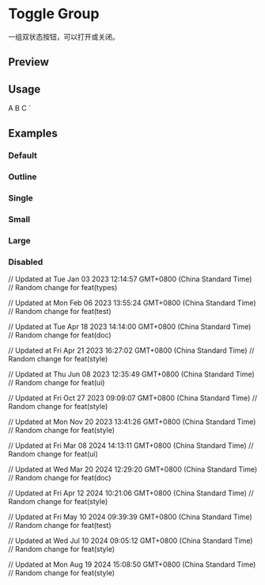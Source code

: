 

<Meta of={ToggleGroupStories} />

<RadixPrimitiveDocsButton name='toggle-group' />

# Toggle Group

一组双状态按钮，可以打开或关闭。

## Preview

<Canvas of={ToggleGroupStories.Default} />

<Controls />

## Usage


  <ToggleGroupItem value="a">A</ToggleGroupItem>
  <ToggleGroupItem value="b">B</ToggleGroupItem>
  <ToggleGroupItem value="c">C</ToggleGroupItem>
</ToggleGroup>
`

<Source code={importCode} language='ts' dark />
<Source code={usageCode} language='tsx' dark />

## Examples

### Default

<Canvas of={ToggleGroupStories.Default} />

### Outline

<Canvas of={ToggleGroupStories.Outline} />

### Single

<Canvas of={ToggleGroupStories.Single} />

### Small

<Canvas of={ToggleGroupStories.Small} />

### Large

<Canvas of={ToggleGroupStories.Large} />

### Disabled

<Canvas of={ToggleGroupStories.Disabled} />

// Updated at Tue Jan 03 2023 12:14:57 GMT+0800 (China Standard Time)
// Random change for feat(types)

// Updated at Mon Feb 06 2023 13:55:24 GMT+0800 (China Standard Time)
// Random change for feat(test)

// Updated at Tue Apr 18 2023 14:14:00 GMT+0800 (China Standard Time)
// Random change for feat(doc)

// Updated at Fri Apr 21 2023 16:27:02 GMT+0800 (China Standard Time)
// Random change for feat(style)

// Updated at Thu Jun 08 2023 12:35:49 GMT+0800 (China Standard Time)
// Random change for feat(ui)

// Updated at Fri Oct 27 2023 09:09:07 GMT+0800 (China Standard Time)
// Random change for feat(style)

// Updated at Mon Nov 20 2023 13:41:26 GMT+0800 (China Standard Time)
// Random change for feat(style)

// Updated at Fri Mar 08 2024 14:13:11 GMT+0800 (China Standard Time)
// Random change for feat(ui)

// Updated at Wed Mar 20 2024 12:29:20 GMT+0800 (China Standard Time)
// Random change for feat(doc)

// Updated at Fri Apr 12 2024 10:21:06 GMT+0800 (China Standard Time)
// Random change for feat(style)

// Updated at Fri May 10 2024 09:39:39 GMT+0800 (China Standard Time)
// Random change for feat(test)

// Updated at Wed Jul 10 2024 09:05:12 GMT+0800 (China Standard Time)
// Random change for feat(style)

// Updated at Mon Aug 19 2024 15:08:50 GMT+0800 (China Standard Time)
// Random change for feat(style)
